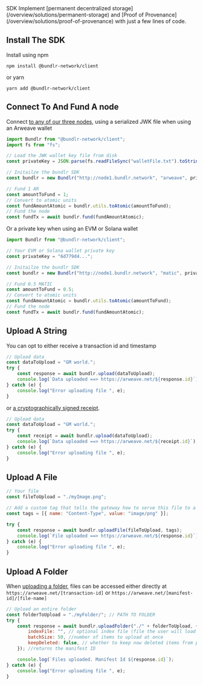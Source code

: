 
<div className="mt-7">
	<Heading level={1} className="">
		SDK
	</Heading>
	Implement [permanent decentralized storage](/overview/solutions/permanent-storage) and
	[Proof of Provenance](/overview/solutions/proof-of-provenance) with just a few lines of
	code.
</div>

## Install The SDK

Install using npm

```console
npm install @bundlr-network/client
```

or yarn

```console
yarn add @bundlr-network/client
```

## Connect To And Fund A node

Connect [to any of our three nodes](/developer-docs/sdk/connecting-node), using a serialized JWK file when using an Arweave wallet

```js
import Bundlr from "@bundlr-network/client";
import fs from "fs";

// Load the JWK wallet key file from disk
const privateKey = JSON.parse(fs.readFileSync("walletFile.txt").toString());

// Initailze the bundlr SDK
const bundlr = new Bundlr("http://node1.bundlr.network", "arweave", privateKey);

// Fund 1 AR
const amountToFund = 1;
// Convert to atomic units
const fundAmountAtomic = bundlr.utils.toAtomic(amountToFund);
// Fund the node
const fundTx = await bundlr.fund(fundAmountAtomic);
```

Or a private key when using an EVM or Solana wallet

```js
import Bundlr from "@bundlr-network/client";

// Your EVM or Solana wallet private key
const privateKey = "6d779d4...";

// Initailze the bundlr SDK
const bundlr = new Bundlr("http://node1.bundlr.network", "matic", privateKey);

// Fund 0.5 MATIC
const amountToFund = 0.5;
// Convert to atomic units
const fundAmountAtomic = bundlr.utils.toAtomic(amountToFund);
// Fund the node
const fundTx = await bundlr.fund(fundAmountAtomic);
```

## Upload A String

You can opt to either receive a transaction id and timestamp

```js
// Upload data
const dataToUpload = "GM world.";
try {
	const response = await bundlr.upload(dataToUpload);
	console.log(`Data uploaded ==> https://arweave.net/${response.id}`);
} catch (e) {
	console.log("Error uploading file ", e);
}
```

or [a cryptographically signed receipt](/learn/receipts).

```js
// Upload data
const dataToUpload = "GM world.";
try {
	const receipt = await bundlr.upload(dataToUpload);
	console.log(`Data uploaded ==> https://arweave.net/${receipt.id}`);
} catch (e) {
	console.log("Error uploading file ", e);
}
```

## Upload A File

```js
// Your file
const fileToUpload = "./myImage.png";

// Add a custom tag that tells the gateway how to serve this file to a browser
const tags = [{ name: "Content-Type", value: "image/png" }];

try {
	const response = await bundlr.uploadFile(fileToUpload, tags);
	console.log(`File uploaded ==> https://arweave.net/${response.id}`);
} catch (e) {
	console.log("Error uploading file ", e);
}
```

## Upload A Folder

When [uploading a folder](/sdk/api/uploadFolder), files can be accessed either directly at `https://arweave.net/[transaction-id]` or `https://arweave.net/[manifest-id]/[file-name]`

```js
// Upload an entire folder
const folderToUpload = "./myFolder/"; // PATH TO FOLDER
try {
	const response = await bundlr.uploadFolder("./" + folderToUpload, {
		indexFile: "", // optional index file (file the user will load when accessing the manifest)
		batchSize: 50, //number of items to upload at once
		keepDeleted: false, // whether to keep now deleted items from previous uploads
	}); //returns the manifest ID

	console.log(`Files uploaded. Manifest Id ${response.id}`);
} catch (e) {
	console.log("Error uploading file ", e);
}
```
